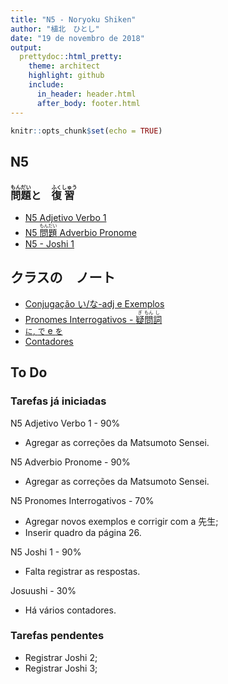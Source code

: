 ```yaml
---
title: "N5 - Noryoku Shiken"
author: "植北　ひとし"
date: "19 de novembro de 2018"
output:
  prettydoc::html_pretty:
    theme: architect
    highlight: github
    include:
      in_header: header.html
      after_body: footer.html
---
```


```r
knitr::opts_chunk$set(echo = TRUE)
```

## N5

### <ruby>問<rt>もん</rt>題<rt>だい</rt></ruby>と　<ruby>復<rt>ふく</rt>習<rt>しゅう</rt></ruby>

* <a href="https://andersonuyekita.github.io/noryoku_shiken_N5/renshuu.html">N5 Adjetivo Verbo 1</a>
* <a href="https://andersonuyekita.github.io/noryoku_shiken_N5/fukushuu.html">N5 <ruby>問<rt>もん</rt>題<rt>だい</rt></ruby> Adverbio Pronome</a>
* <a href="https://andersonuyekita.github.io/noryoku_shiken_N5/joshi_1.html">N5 - Joshi 1</a>

## クラスの　ノート　

* <a href="https://andersonuyekita.github.io/noryoku_shiken_N5/conjugacao.html">Conjugação い/な-adj e Exemplos</a>
* <a href="https://andersonuyekita.github.io/noryoku_shiken_N5/gimonshi.html">Pronomes Interrogativos - <ruby>疑<rt>ぎ</rt>問<rt>もん</rt>詞<rt>し</rt></ruby></a>
* <a href="https://andersonuyekita.github.io/noryoku_shiken_N5/nidewo.html">`に`, `で` e `を`</a>
* <a href="https://andersonuyekita.github.io/noryoku_shiken_N5/josuushi.html">Contadores</a>






## To Do

### Tarefas já iniciadas

<div class="progress">
<div class="progress-bar" role="progressbar" style="width: 90%;" aria-valuenow="90" aria-valuemin="0" aria-valuemax="100">N5 Adjetivo Verbo 1 - 90%</div></div>

* Agregar as correções da Matsumoto Sensei.

<div class="progress">
<div class="progress-bar" role="progressbar" style="width: 90%;" aria-valuenow="90" aria-valuemin="0" aria-valuemax="100">N5 Adverbio Pronome - 90%</div></div>

* Agregar as correções da Matsumoto Sensei.

<div class="progress">
<div class="progress-bar" role="progressbar" style="width: 70%;" aria-valuenow="70" aria-valuemin="0" aria-valuemax="100">N5 Pronomes Interrogativos - 70%</div></div>

* Agregar novos exemplos e corrigir com a 先生;
* Inserir quadro da página 26.

<div class="progress">
<div class="progress-bar" role="progressbar" style="width: 90%;" aria-valuenow="90" aria-valuemin="0" aria-valuemax="100">N5 Joshi 1 - 90%</div></div>

* Falta registrar as respostas.

<div class="progress">
<div class="progress-bar" role="progressbar" style="width: 30%;" aria-valuenow="30" aria-valuemin="0" aria-valuemax="100">Josuushi - 30%</div></div>

* Há vários contadores.





### Tarefas pendentes

* Registrar Joshi 2;
* Registrar Joshi 3;